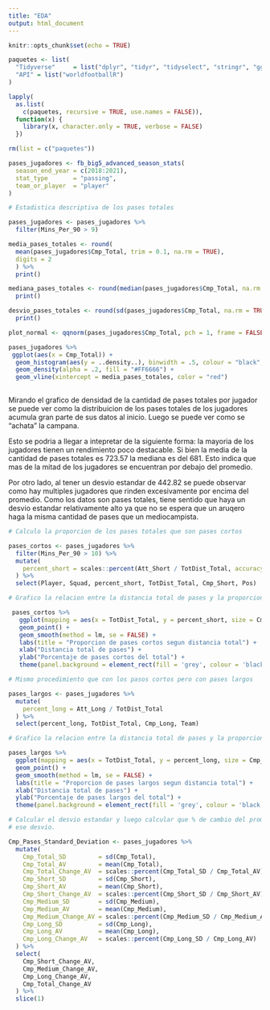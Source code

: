 ```yaml
---
title: "EDA"
output: html_document
---
```


```r

knitr::opts_chunk$set(echo = TRUE)

paquetes <- list(
  "Tidyverse"     = list("dplyr", "tidyr", "tidyselect", "stringr", "ggplot2"),
  "API" = list("worldfootballR")
)

lapply(
  as.list(
    c(paquetes, recursive = TRUE, use.names = FALSE)),
  function(x) {
    library(x, character.only = TRUE, verbose = FALSE)
  })

rm(list = c("paquetes"))

```

```r

pases_jugadores <- fb_big5_advanced_season_stats(
  season_end_year = c(2018:2021),
  stat_type       = "passing",
  team_or_player  = "player"
)
```
 
```r

# Estadistica descriptiva de los pases totales

pases_jugadores <- pases_jugadores %>% 
  filter(Mins_Per_90 > 9)

media_pases_totales <- round(
  mean(pases_jugadores$Cmp_Total, trim = 0.1, na.rm = TRUE),
  digits = 2
  ) %>% 
  print()

mediana_pases_totales <- round(median(pases_jugadores$Cmp_Total, na.rm = TRUE), digits = 2) %>%
  print() 

desvio_pases_totales <- round(sd(pases_jugadores$Cmp_Total, na.rm = TRUE), digits = 2) %>% 
  print()

plot_normal <- qqnorm(pases_jugadores$Cmp_Total, pch = 1, frame = FALSE) 

pases_jugadores %>%
 ggplot(aes(x = Cmp_Total)) +
  geom_histogram(aes(y = ..density..), binwidth = .5, colour = "black", fill = "white") +
  geom_density(alpha = .2, fill = "#FF6666") +
  geom_vline(xintercept = media_pases_totales, color = "red") 
  

``` 
Mirando el grafico de densidad de la cantidad de pases totales por jugador
se puede ver como la distribuicion de los pases totales de los jugadores acumula
gran parte de sus datos al inicio. Luego se puede ver como se "achata" la campana.

Esto se podria a llegar a intepretar de la siguiente forma: la mayoria de los jugadores
tienen un rendimiento poco destacable. Si bien la media de la cantidad de pases totales
es 723.57 la mediana es del 681. Esto indica que mas de la mitad de los jugadores
se encuentran por debajo del promedio. 

Por otro lado, al tener un desvio estandar de 442.82 se puede observar como hay multiples jugadores que rinden excesivamente por encima del promedio. Como los datos son pases 
totales, tiene sentido que haya un desvio estandar relativamente alto ya que no se
espera que un aruqero haga la misma cantidad de pases que un mediocampista. 
 

```r

# Calculo la proporcion de los pases totales que son pases cortos

pases_cortos <- pases_jugadores %>% 
  filter(Mins_Per_90 > 10) %>% 
  mutate(
    percent_short = scales::percent(Att_Short / TotDist_Total, accuracy = 0.01)
  ) %>% 
  select(Player, Squad, percent_short, TotDist_Total, Cmp_Short, Pos)
```

```r

# Grafico la relacion entre la distancia total de pases y la proporcion de pases cortos sobre el total

 pases_cortos %>%
   ggplot(mapping = aes(x = TotDist_Total, y = percent_short, size = Cmp_Short, color = Pos)) +
   geom_point() +
   geom_smooth(method = lm, se = FALSE) +
   labs(title = "Proporcion de pases cortos segun distancia total") +
   xlab("Distancia total de pases") +
   ylab("Porcentaje de pases cortos del total") +
   theme(panel.background = element_rect(fill = 'grey', colour = 'black'))
```

```r

# Mismo procedimiento que con los pasos cortos pero con pases largos

pases_largos <- pases_jugadores %>% 
  mutate(
    percent_long = Att_Long / TotDist_Total
  ) %>% 
  select(percent_long, TotDist_Total, Cmp_Long, Team)

```

```r

# Grafico la relacion entre la distancia total de pases y la proporcion de pases largos sobre el total

pases_largos %>%
  ggplot(mapping = aes(x = TotDist_Total, y = percent_long, size = Cmp_Long, color = Team)) +
  geom_point() +
  geom_smooth(method = lm, se = FALSE) +
  labs(title = "Proporcion de pases largos segun distancia total") +
  xlab("Distancia total de pases") +
  ylab("Porcentaje de pases largos del total") +
  theme(panel.background = element_rect(fill = 'grey', colour = 'black'))
```


```r

# Calcular el desvio estandar y luego calcular que % de cambio del prom. representa
# ese desvio. 

Cmp_Pases_Standard_Deviation <- pases_jugadores %>% 
  mutate(
    Cmp_Total_SD         = sd(Cmp_Total),
    Cmp_Total_AV         = mean(Cmp_Total),
    Cmp_Total_Change_AV  = scales::percent(Cmp_Total_SD / Cmp_Total_AV),
    Cmp_Short_SD         = sd(Cmp_Short),
    Cmp_Short_AV         = mean(Cmp_Short),
    Cmp_Short_Change_AV  = scales::percent(Cmp_Short_SD / Cmp_Short_AV),
    Cmp_Medium_SD        = sd(Cmp_Medium),
    Cmp_Medium_AV        = mean(Cmp_Medium),
    Cmp_Medium_Change_AV = scales::percent(Cmp_Medium_SD / Cmp_Medium_AV),
    Cmp_Long_SD          = sd(Cmp_Long),
    Cmp_Long_AV          = mean(Cmp_Long),
    Cmp_Long_Change_AV   = scales::percent(Cmp_Long_SD / Cmp_Long_AV)
  ) %>% 
  select(
    Cmp_Short_Change_AV, 
    Cmp_Medium_Change_AV, 
    Cmp_Long_Change_AV,
    Cmp_Total_Change_AV
  ) %>% 
  slice(1)




```